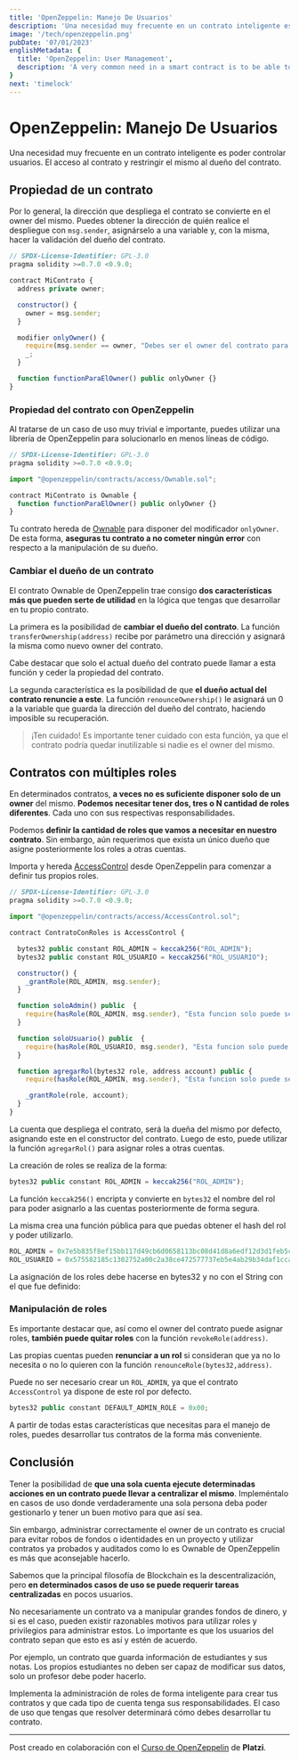 ```yaml
---
title: 'OpenZeppelin: Manejo De Usuarios'
description: 'Una necesidad muy frecuente en un contrato inteligente es poder controlar usuarios. El acceso al contrato y restringir el mismo al dueño del contrato.'
image: '/tech/openzeppelin.png'
pubDate: '07/01/2023'
englishMetadata: {
  title: 'OpenZeppelin: User Management',
  description: 'A very common need in a smart contract is to be able to control users. Access to the contract and restrict it to the owner of the contract.'
}
next: 'timelock'
---
```


# OpenZeppelin: Manejo De Usuarios

Una necesidad muy frecuente en un contrato inteligente es poder controlar usuarios. El acceso al contrato y restringir el mismo al dueño del contrato.

## Propiedad de un contrato

Por lo general, la dirección que despliega el contrato se convierte en el owner del mismo. Puedes obtener la dirección de quién realice el despliegue con `msg.sender`, asignárselo a una variable y, con la misma, hacer la validación del dueño del contrato.

```js
// SPDX-License-Identifier: GPL-3.0
pragma solidity >=0.7.0 <0.9.0;

contract MiContrato {
  address private owner;

  constructor() {
    owner = msg.sender;
  }

  modifier onlyOwner() {
    require(msg.sender == owner, "Debes ser el owner del contrato para continuar");
    _;
  }

  function functionParaElOwner() public onlyOwner {}
}
```

### Propiedad del contrato con OpenZeppelin

Al tratarse de un caso de uso muy trivial e importante, puedes utilizar una librería de OpenZeppelin para solucionarlo en menos líneas de código.

```js
// SPDX-License-Identifier: GPL-3.0
pragma solidity >=0.7.0 <0.9.0;

import "@openzeppelin/contracts/access/Ownable.sol";

contract MiContrato is Ownable {
  function functionParaElOwner() public onlyOwner {}
}
```

Tu contrato hereda de [Ownable](https://github.com/OpenZeppelin/openzeppelin-contracts/blob/master/contracts/access/Ownable.sol) para disponer del modificador `onlyOwner`. De esta forma, **aseguras tu contrato a no cometer ningún error** con respecto a la manipulación de su dueño.

### Cambiar el dueño de un contrato

El contrato Ownable de OpenZeppelin trae consigo **dos características más que pueden serte de utilidad** en la lógica que tengas que desarrollar en tu propio contrato.

La primera es la posibilidad de **cambiar el dueño del contrato**. La función `transferOwnership(address)` recibe por parámetro una dirección y asignará la misma como nuevo owner del contrato.

Cabe destacar que solo el actual dueño del contrato puede llamar a esta función y ceder la propiedad del contrato.

La segunda característica es la posibilidad de que **el dueño actual del contrato renuncie a este**. La función `renounceOwnership()` le asignará un 0 a la variable que guarda la dirección del dueño del contrato, haciendo imposible su recuperación.

> ¡Ten cuidado!
> Es importante tener cuidado con esta función, ya que el contrato podría quedar inutilizable si nadie es el owner del mismo.

## Contratos con múltiples roles

En determinados contratos, **a veces no es suficiente disponer solo de un owner** del mismo. **Podemos necesitar tener dos, tres o N cantidad de roles diferentes**. Cada uno con sus respectivas responsabilidades.

Podemos **definir la cantidad de roles que vamos a necesitar en nuestro contrato**. Sin embargo, aún requerimos que exista un único dueño que asigne posteriormente los roles a otras cuentas.

Importa y hereda [AccessControl](https://github.com/OpenZeppelin/openzeppelin-contracts/blob/master/contracts/access/AccessControl.sol) desde OpenZeppelin para comenzar a definir tus propios roles.

```js
// SPDX-License-Identifier: GPL-3.0
pragma solidity >=0.7.0 <0.9.0;

import "@openzeppelin/contracts/access/AccessControl.sol";

contract ContratoConRoles is AccessControl {

  bytes32 public constant ROL_ADMIN = keccak256("ROL_ADMIN");
  bytes32 public constant ROL_USUARIO = keccak256("ROL_USUARIO");

  constructor() {
    _grantRole(ROL_ADMIN, msg.sender);
  }

  function soloAdmin() public  {
    require(hasRole(ROL_ADMIN, msg.sender), "Esta funcion solo puede ser utilizada por el ADMIN");
  }

  function soloUsuario() public  {
    require(hasRole(ROL_USUARIO, msg.sender), "Esta funcion solo puede ser utilizada por un USUARIO");
  }

  function agregarRol(bytes32 role, address account) public {
    require(hasRole(ROL_ADMIN, msg.sender), "Esta funcion solo puede ser utilizada por el ADMIN");

    _grantRole(role, account);
  }
}
```

La cuenta que despliega el contrato, será la dueña del mismo por defecto, asignando este en el constructor del contrato. Luego de esto, puede utilizar la función `agregarRol()` para asignar roles a otras cuentas.

La creación de roles se realiza de la forma:

```js
bytes32 public constant ROL_ADMIN = keccak256("ROL_ADMIN");
```

La función `keccak256()` encripta y convierte en `bytes32` el nombre del rol para poder asignarlo a las cuentas posteriormente de forma segura.

La misma crea una función pública para que puedas obtener el hash del rol y poder utilizarlo.

```js
ROL_ADMIN = 0x7e5b835f8ef15bb117d49cb6d0658113bc08d41d8a6edf12d3d1feb5c5875330
ROL_USUARIO = 0x575582185c1302752a00c2a38ce472577737eb5e4ab29b34daf1ccaa4c9fe08a
```

La asignación de los roles debe hacerse en bytes32 y no con el String con el que fue definido:

### Manipulación de roles

Es importante destacar que, así como el owner del contrato puede asignar roles, **también puede quitar roles** con la función `revokeRole(address)`.

Las propias cuentas pueden **renunciar a un rol** si consideran que ya no lo necesita o no lo quieren con la función `renounceRole(bytes32,address)`.

Puede no ser necesario crear un `ROL_ADMIN`, ya que el contrato `AccessControl` ya dispone de este rol por defecto.

```js
bytes32 public constant DEFAULT_ADMIN_ROLE = 0x00;
```

A partir de todas estas características que necesitas para el manejo de roles, puedes desarrollar tus contratos de la forma más conveniente.

## Conclusión

Tener la posibilidad de **que una sola cuenta ejecute determinadas acciones en un contrato puede llevar a centralizar el mismo**. Impleméntalo en casos de uso donde verdaderamente una sola persona deba poder gestionarlo y tener un buen motivo para que así sea.

Sin embargo, administrar correctamente el owner de un contrato es crucial para evitar robos de fondos o identidades en un proyecto y utilizar contratos ya probados y auditados como lo es Ownable de OpenZeppelin es más que aconsejable hacerlo.

Sabemos que la principal filosofía de Blockchain es la descentralización, pero **en determinados casos de uso se puede requerir tareas centralizadas** en pocos usuarios.

No necesariamente un contrato va a manipular grandes fondos de dinero, y si es el caso, pueden existir razonables motivos para utilizar roles y privilegios para administrar estos. Lo importante es que los usuarios del contrato sepan que esto es así y estén de acuerdo.

Por ejemplo, un contrato que guarda información de estudiantes y sus notas. Los propios estudiantes no deben ser capaz de modificar sus datos, solo un profesor debe poder hacerlo.

Implementa la administración de roles de forma inteligente para crear tus contratos y que cada tipo de cuenta tenga sus responsabilidades. El caso de uso que tengas que resolver determinará cómo debes desarrollar tu contrato.

---
Post creado en colaboración con el [Curso de OpenZeppelin](https://platzi.com/cursos/openzeppelin/) de **Platzi**.
